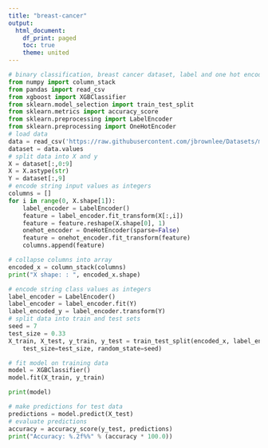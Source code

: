 ```yaml
---
title: "breast-cancer"
output:
  html_document:
    df_print: paged
    toc: true
    theme: united
---
```


```python
# binary classification, breast cancer dataset, label and one hot encoded
from numpy import column_stack
from pandas import read_csv
from xgboost import XGBClassifier
from sklearn.model_selection import train_test_split
from sklearn.metrics import accuracy_score
from sklearn.preprocessing import LabelEncoder  
from sklearn.preprocessing import OneHotEncoder  
# load data  
data = read_csv('https://raw.githubusercontent.com/jbrownlee/Datasets/master/breast-cancer.csv', header=None) 
dataset = data.values
# split data into X and y
X = dataset[:,0:9]
X = X.astype(str)
Y = dataset[:,9]
# encode string input values as integers
columns = []
for i in range(0, X.shape[1]):
    label_encoder = LabelEncoder()
    feature = label_encoder.fit_transform(X[:,i])
    feature = feature.reshape(X.shape[0], 1)
    onehot_encoder = OneHotEncoder(sparse=False)
    feature = onehot_encoder.fit_transform(feature)
    columns.append(feature)

# collapse columns into array
encoded_x = column_stack(columns)
print("X shape: : ", encoded_x.shape)
```
```python
# encode string class values as integers
label_encoder = LabelEncoder()
label_encoder = label_encoder.fit(Y)
label_encoded_y = label_encoder.transform(Y)
# split data into train and test sets
seed = 7
test_size = 0.33
X_train, X_test, y_train, y_test = train_test_split(encoded_x, label_encoded_y,
    test_size=test_size, random_state=seed)

# fit model on training data
model = XGBClassifier()
model.fit(X_train, y_train)
```


```python
print(model)
```

```python
# make predictions for test data
predictions = model.predict(X_test)
# evaluate predictions
accuracy = accuracy_score(y_test, predictions)
print("Accuracy: %.2f%%" % (accuracy * 100.0))
```


